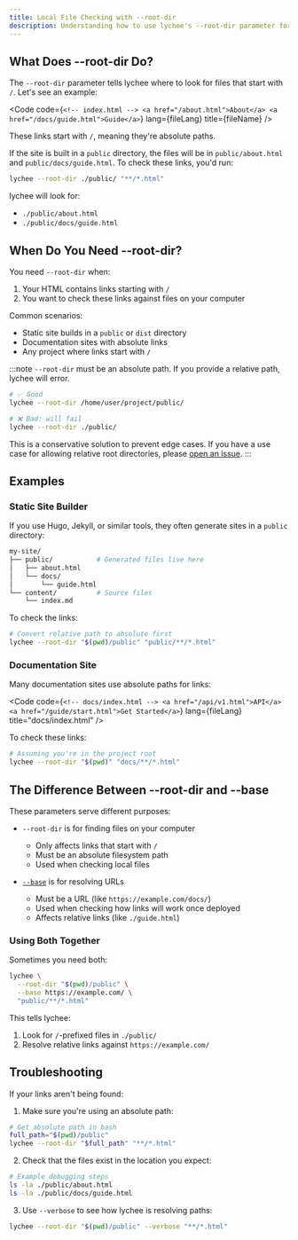 ```yaml
---
title: Local File Checking with --root-dir 
description: Understanding how to use lychee's --root-dir parameter for local file checking
---
```



## What Does --root-dir Do?

The `--root-dir` parameter tells lychee where to look for files that start with `/`. Let's see an example:

<Code
  code={`<!-- index.html -->
<a href="/about.html">About</a>
<a href="/docs/guide.html">Guide</a>`}
  lang={fileLang}
  title={fileName}
/>

These links start with `/`, meaning they're absolute paths.

If the site is built in a `public` directory, the files will be in `public/about.html` and `public/docs/guide.html`. To check these links, you'd run:

```bash
lychee --root-dir ./public/ "**/*.html"
```

lychee will look for:
- `./public/about.html`
- `./public/docs/guide.html`

## When Do You Need --root-dir?

You need `--root-dir` when:
1. Your HTML contains links starting with `/`
2. You want to check these links against files on your computer

Common scenarios:
- Static site builds in a `public` or `dist` directory
- Documentation sites with absolute links
- Any project where links start with `/`

:::note
`--root-dir` must be an absolute path. If you provide a relative path, lychee will error.
```bash
# ✅ Good
lychee --root-dir /home/user/project/public/

# ❌ Bad: will fail
lychee --root-dir ./public/
```

This is a conservative solution to prevent edge cases.
If you have a use case for allowing relative root directories, please [open an issue](https://github.com/lycheeverse/lychee/issues).
:::

## Examples

### Static Site Builder
If you use Hugo, Jekyll, or similar tools, they often generate sites in a `public` directory:

```bash
my-site/
├── public/           # Generated files live here
│   ├── about.html
│   └── docs/
│       └── guide.html
└── content/          # Source files
    └── index.md
```

To check the links:
```bash
# Convert relative path to absolute first
lychee --root-dir "$(pwd)/public" "public/**/*.html"
```

### Documentation Site
Many documentation sites use absolute paths for links:

<Code
  code={`<!-- docs/index.html -->
<a href="/api/v1.html">API</a>
<a href="/guide/start.html">Get Started</a>`}
  lang={fileLang}
  title="docs/index.html"
/>

To check these links:
```bash
# Assuming you're in the project root
lychee --root-dir "$(pwd)" "docs/**/*.html"
```

## The Difference Between --root-dir and --base

These parameters serve different purposes:

- `--root-dir` is for finding files on your computer
  - Only affects links that start with `/`
  - Must be an absolute filesystem path
  - Used when checking local files

- [`--base`](base-url) is for resolving URLs
  - Must be a URL (like `https://example.com/docs/`)
  - Used when checking how links will work once deployed
  - Affects relative links (like `./guide.html`)

### Using Both Together

Sometimes you need both:
```bash
lychee \
  --root-dir "$(pwd)/public" \
  --base https://example.com/ \
  "public/**/*.html"
```

This tells lychee:
1. Look for `/`-prefixed files in `./public/`
2. Resolve relative links against `https://example.com/`

## Troubleshooting

If your links aren't being found:

1. Make sure you're using an absolute path:
```bash
# Get absolute path in bash
full_path="$(pwd)/public"
lychee --root-dir "$full_path" "**/*.html"
```

2. Check that the files exist in the location you expect:
```bash
# Example debugging steps
ls -la ./public/about.html
ls -la ./public/docs/guide.html
```

3. Use `--verbose` to see how lychee is resolving paths:
```bash
lychee --root-dir "$(pwd)/public" --verbose "**/*.html"
```